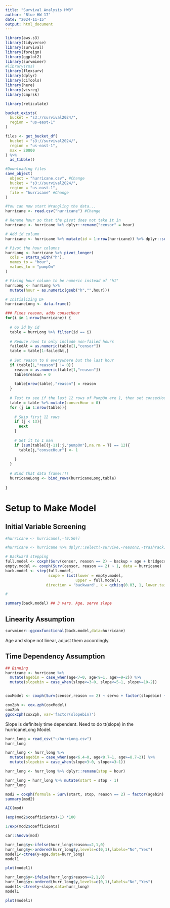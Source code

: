 ```yaml
---
title: "Survival Analysis HW3"
author: "Blue HW 17"
date: "2024-11-15"
output: html_document
---
```


```r
library(aws.s3)
library(tidyverse)
library(survival)
library(foreign)
library(ggplot2)
library(survminer)
#library(rms)
library(flexsurv)
library(dplyr)
library(ciTools)
library(here)
library(visreg)
library(cmprsk)

library(reticulate)
```


```r
bucket_exists(
  bucket = "s3://survival2024/",
  region = "us-east-1"
)

files <- get_bucket_df(
  bucket = "s3://survival2024/",
  region = "us-east-1",
  max = 20000
) %>%
  as_tibble()

#Downloading files
save_object(
  object = "hurricane.csv", #Change
  bucket = "s3://survival2024/",
  region = "us-east-1",
  file = "hurricane" #Change
)

#You can now start Wrangling the data...
hurricane <- read.csv("hurricane") #Change

# Rename hour so that the pivot does not take it in
hurricane <- hurricane %>% dplyr::rename("censor" = hour)

# Add id column
hurricane <- hurricane %>% mutate(id = 1:nrow(hurricane)) %>% dplyr::select(id,everything())

# Pivot the hour columns
hurrLong <- hurricane %>% pivot_longer(
  cols = starts_with("h"),
  names_to = "hour",
  values_to = "pumpOn"
)

# Fixing hour column to be numeric instead of "h1"
hurrLong <- hurrLong %>% 
  mutate(hour = as.numeric(gsub("h","",hour)))

# Initializing DF
hurricaneLong <- data.frame()

### Fixes reason, adds consecHour 
for(i in 1:nrow(hurricane)) {
  
  # Go id by id
  table = hurrLong %>% filter(id == i)
  
  # Reduce rows to only include non-failed hours
  failedAt = as.numeric(table[1,"censor"])
  table = table[1:failedAt,]
  
  # Set reason to 0 everywhere but the last hour
  if (table[1,"reason"] != 0){
    reason = as.numeric(table[1,"reason"])
    table$reason = 0
    
    table[nrow(table),"reason"] = reason
  }
  
  # Test to see if the last 12 rows of PumpOn are 1, then set consecHour   to 1
  table = table %>% mutate(consecHour = 0)
  for (j in 1:nrow(table)){
    
    # Skip first 12 rows
    if (j < 13){
      next
    }
    
    # Set it to 1 man
    if (sum(table[(j-11):j,"pumpOn"],na.rm = T) == 12){
      table[j,"consecHour"] <- 1
      
    }
  }
  
  # Bind that data frame!!!!
  hurricaneLong <- bind_rows(hurricaneLong,table)
  
}
```


# Setup to Make Model

## Initial Variable Screening
```r
#hurricane <- hurricane[,-(9:56)]

#hurricane <- hurricane %>% dplyr::select(-survive,-reason2,-trashrack)

# Backward stepping
full.model <- coxph(Surv(censor, reason == 2) ~ backup + age + bridgecrane + servo + gear + slope + elevation, data = hurricane)
empty.model <- coxph(Surv(censor, reason == 2) ~ 1, data = hurricane)
back.model <- step(full.model,
                   scope = list(lower = empty.model,
                               upper = full.model),
                  direction = 'backward', k = qchisq(0.03, 1, lower.tail=FALSE),trace = F)

#

summary(back.model) ## 3 vars. Age, servo slope

```

## Linearity Assumption
```r
survminer::ggcoxfunctional(back.model,data=hurricane)

```
Age and slope not linear, adjust them accordingly.

## Time Dependency Assumption
```r
## Binning 
hurricane <- hurricane %>% 
  mutate(agebin = case_when(age<7~0, age<9~1, age>=9~2)) %>% 
  mutate(slopebin = case_when(slope<=3~0, slope<=5~1, slope>=10~2))


coxModel <- coxph(Surv(censor,reason == 2) ~ servo + factor(slopebin) + factor(agebin), data = hurricane)

coxZph <- cox.zph(coxModel)
coxZph
ggcoxzph(coxZph, var='factor(slopebin)')
```
Slope is definitely time dependent. Need to do tt(slope) in the hurricaneLong Model.



```r
hurr_long = read_csv("~/hurrLong.csv")
hurr_long

hurr_long <- hurr_long %>% 
  mutate(agebin = case_when(age<6.4~0, age<8.7~1, age>=8.7~2)) %>% 
  mutate(slopebin = case_when(slope<3~0, slope>=3~1))

hurr_long <- hurr_long %>% dplyr::rename(stop = hour)
```



```r
hurr_long = hurr_long %>% mutate(start = stop - 1)
hurr_long
```


```r
mod2 = coxph(formula = Surv(start, stop, reason == 2) ~ factor(agebin) + factor(servo) + factor(slopebin) + factor(consecHour), data = hurr_long)
summary(mod2)
```


```r
AIC(mod)
```


```r
(exp(mod2$coefficients)-1) *100
```


```r
1/exp(mod2$coefficients)
```


```r
car::Anova(mod)
```



```r
hurr_long$y<-ifelse(hurr_long$reason==2,1,0)
hurr_long$y<-ordered(hurr_long$y,levels=c(0,1),labels="No","Yes")
model1<-ctree(y~age,data=hurr_long)
model1

plot(model1)
```

```r
hurr_long$y<-ifelse(hurr_long$reason==2,1,0)
hurr_long$y<-ordered(hurr_long$y,levels=c(0,1),labels="No","Yes")
model1<-ctree(y~slope,data=hurr_long)
model1

plot(model1)
```







